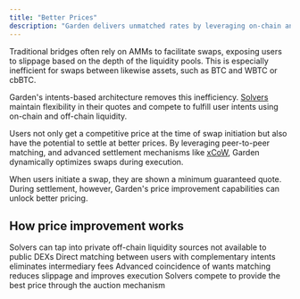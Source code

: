 ```yaml
---
title: "Better Prices"
description: "Garden delivers unmatched rates by leveraging on-chain and off-chain liquidity"
---
```


Traditional bridges often rely on AMMs to facilitate swaps, exposing users to slippage based on the depth of the liquidity pools. This is especially inefficient for swaps between likewise assets, such as BTC and WBTC or cbBTC.

Garden's intents-based architecture removes this inefficiency. [Solvers](/home/fundamentals/introduction/solvers) maintain flexibility in their quotes and compete to fulfill user intents using on-chain and off-chain liquidity.

Users not only get a competitive price at the time of swap initiation but also have the potential to settle at better prices. By leveraging peer-to-peer matching, and advanced settlement mechanisms like [xCoW](/home/fundamentals/how-it-works/cross-chain-coincidence-of-wants-xcow), Garden dynamically optimizes swaps during execution.

<Tip>
When users initiate a swap, they are shown a minimum guaranteed quote. During settlement, however, Garden's price improvement capabilities can unlock better pricing.
</Tip>

## How price improvement works

<CardGroup cols={2}>
  <Card title="Private Liquidity Access" icon="lock">
    Solvers can tap into private off-chain liquidity sources not available to public DEXs
  </Card>
  <Card title="Peer-to-peer Matching" icon="handshake">
    Direct matching between users with complementary intents eliminates intermediary fees
  </Card>
  <Card title="xCoW Optimization" icon="arrow-trend-up">
    Advanced coincidence of wants matching reduces slippage and improves execution
  </Card>
  <Card title="Competitive Auction" icon="gavel">
    Solvers compete to provide the best price through the auction mechanism
  </Card>
</CardGroup> 